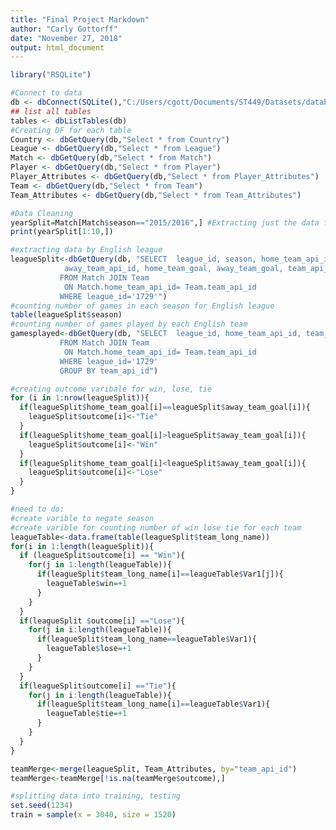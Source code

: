 ---
title: "Final Project Markdown"
author: "Carly Gottorff"
date: "November 27, 2018"
output: html_document
---

```{r}
library("RSQLite")

#Connect to data 
db <- dbConnect(SQLite(),"C:/Users/cgott/Documents/ST449/Datasets/database.sqlite")
## list all tables
tables <- dbListTables(db)
#Creating DF for each table
Country <- dbGetQuery(db,"Select * from Country") 
League <- dbGetQuery(db,"Select * from League")
Match <- dbGetQuery(db,"Select * from Match")
Player <- dbGetQuery(db,"Select * from Player")
Player_Attributes <- dbGetQuery(db,"Select * from Player_Attributes")
Team <- dbGetQuery(db,"Select * from Team")
Team_Attributes <- dbGetQuery(db,"Select * from Team_Attributes")

```


```{r}
#Data Cleaning
yearSplit=Match[Match$season=="2015/2016",] #Extracting just the data for the 2015/2016 season 
print(yearSplit[1:10,])

#extracting data by English league 
leagueSplit<-dbGetQuery(db, "SELECT  league_id, season, home_team_api_id, 
            away_team_api_id, home_team_goal, away_team_goal, team_api_id, team_long_name
           FROM Match JOIN Team
            ON Match.home_team_api_id= Team.team_api_id
           WHERE league_id='1729'")
#counting number of games in each season for English league
table(leagueSplit$season)
#counting number of games played by each English team 
gamesplayed<-dbGetQuery(db, "SELECT  league_id, home_team_api_id, team_api_id, team_long_name, COUNT(*)
           FROM Match JOIN Team
            ON Match.home_team_api_id= Team.team_api_id
           WHERE league_id='1729'
           GROUP BY team_api_id")

#creating outcome varibale for win, lose, tie
for (i in 1:nrow(leagueSplit)){
  if(leagueSplit$home_team_goal[i]==leagueSplit$away_team_goal[i]){
    leagueSplit$outcome[i]<-"Tie"
  }
  if(leagueSplit$home_team_goal[i]>leagueSplit$away_team_goal[i]){
    leagueSplit$outcome[i]<-"Win"
  }
  if(leagueSplit$home_team_goal[i]<leagueSplit$away_team_goal[i]){
    leagueSplit$outcome[i]<-"Lose"
  }
}

#need to do: 
#create varible to negate season
#create varible for counting number of win lose tie for each team
leagueTable<-data.frame(table(leagueSplit$team_long_name))
for(i in 1:length(leagueSplit)){
  if (leagueSplit$outcome[i] == "Win"){
    for(j in 1:length(leagueTable)){
      if(leagueSplit$team_long_name[i]==leagueTable$Var1[j]){
        leagueTable$win=+1
      }
    }
  }
  if(leagueSplit $outcome[i] =="Lose"){
    for(j in i:length(leagueTable)){
      if(leagueSplit$team_long_name==leagueTable$Var1){
        leagueTable$lose=+1
      }
    }
  }
  if(leagueSplit$outcome[i] =="Tie"){
    for(j in i:length(leagueTable)){
      if(leagueSplit$team_long_name[i]==leagueTable$Var1){
        leagueTable$tie=+1
      }
    }
  }
}

teamMerge<-merge(leagueSplit, Team_Attributes, by="team_api_id")
teamMerge<-teamMerge[!is.na(teamMerge$outcome),]


```


```{r}
#splitting data into training, testing
set.seed(1234)
train = sample(x = 3040, size = 1520)



```


